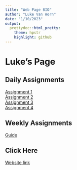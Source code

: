 ```yaml
---
title: "Web Page BIO"
author: "Luke Van Horn"
date: "1/10/2023"
output:
  prettydoc::html_pretty:
    theme: hpstr
    highlight: github
---
```


# Luke's Page  


## Daily Assignments  

[Assignment 1](Assignment1.html)  
[Assignment 2](Assignment2.html)  
[Assignment 3](Assignment3.html)  
[Assignment 4](Assignment4.html)   

## Weekly Assignments  
[Guide](GitHubWebPage.html)  

## Click Here  
[Website link](https://www.youtube.com/watch?v=XIN_8YiBjlQ&t&ab_channel=GandalfTheGrey)


